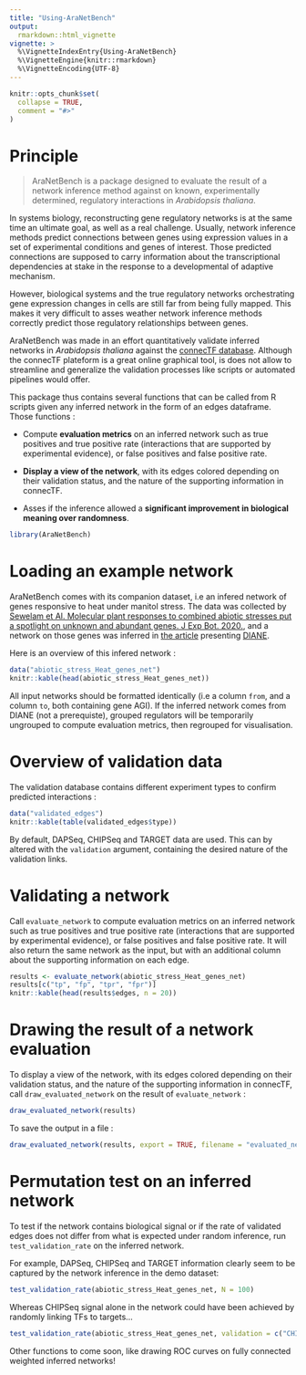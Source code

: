 ---
title: "Using-AraNetBench"
output: 
  rmarkdown::html_vignette
vignette: >
  %\VignetteIndexEntry{Using-AraNetBench}
  %\VignetteEngine{knitr::rmarkdown}
  %\VignetteEncoding{UTF-8}
---

```{r, include = FALSE}
knitr::opts_chunk$set(
  collapse = TRUE,
  comment = "#>"
)
```



# Principle 

> AraNetBench is a package designed to evaluate the result of a network inference method against on known, experimentally determined, regulatory interactions in *Arabidopsis thaliana*.

In systems biology, reconstructing gene regulatory networks is at the same time an ultimate goal, as well as a real challenge. Usually, network inference methods predict connections between genes using expression values in a set of experimental conditions and genes of interest. Those predicted connections are supposed to carry information about the transcriptional dependencies at stake in the response to a developmental of adaptive mechanism. 

However, biological systems and the true regulatory networks orchestrating gene expression changes in cells are still far from being fully mapped. This makes it very difficult to asses weather network inference methods correctly predict those regulatory relationships between genes.

AraNetBench was made in an effort quantitatively validate inferred networks in *Arabidopsis thaliana* against the [connecTF database](https://connectf.org/). Although the connecTF plateform is a great online graphical tool, is does not allow to streamline and generalize the validation processes like scripts or automated pipelines would offer.

This package thus contains several functions that can be called from R scripts given any inferred network in the form of an edges dataframe. Those functions :

+ Compute **evaluation metrics** on an inferred network such as true positives and true positive rate (interactions that are supported by experimental evidence), or false positives and false positive rate.

+ **Display a view of the network**, with its edges colored depending on their validation status, and the nature of the supporting information in connecTF.

+ Asses if the inference allowed a **significant improvement in biological meaning over randomness**.

```{r setup}
library(AraNetBench)
```

# Loading an example network

AraNetBench comes with its companion dataset, i.e an infered network of genes responsive to heat under manitol stress. The data was collected by [Sewelam et Al. Molecular plant responses to combined abiotic stresses put a spotlight on unknown and abundant genes. J Exp Bot. 2020.](https://pubmed.ncbi.nlm.nih.gov/32442250/), and a network on those genes was inferred in [the article](https://bmcgenomics.biomedcentral.com/articles/10.1186/s12864-021-07659-2) presenting [DIANE](https://oceanecsn.github.io/DIANE/).

Here is an overview of this infered network :


```{r}
data("abiotic_stress_Heat_genes_net")
knitr::kable(head(abiotic_stress_Heat_genes_net))
```

All input networks should be formatted identically (i.e a column `from`, and a column `to`, both containing gene AGI). If the inferred network comes from DIANE (not a prerequiste), grouped regulators will be temporarily ungrouped to compute evaluation metrics, then regrouped for visualisation.

# Overview of validation data

The validation database contains different experiment types to confirm predicted interactions :

```{r}
data("validated_edges")
knitr::kable(table(validated_edges$type))
```

By default, DAPSeq, CHIPSeq and TARGET data are used.
This can by altered with the `validation` argument, containing the desired nature of the validation links.

# Validating a network

Call `evaluate_network` to compute evaluation metrics on an inferred network such as true positives and true positive rate (interactions that are supported by experimental evidence), or false positives and false positive rate. It will also return the same network as the input, but with an additional column about the supporting information on each edge.



```{r}
results <- evaluate_network(abiotic_stress_Heat_genes_net)
results[c("tp", "fp", "tpr", "fpr")]
knitr::kable(head(results$edges, n = 20))
```



# Drawing the result of a network evaluation


To display a view of the network, with its edges colored depending on their validation status, and the nature of the supporting information in connecTF, call `draw_evaluated_network` on the result of `evaluate_network` :


```{r, fig.width=8, fig.height=8, warning=FALSE}
draw_evaluated_network(results)
```

To save the output in a file :

```{r, eval=FALSE, warning=FALSE}
draw_evaluated_network(results, export = TRUE, filename = "evaluated_network.png")
```


# Permutation test on an inferred network 

To test if the network contains biological signal or if the rate of validated edges does not differ from what is expected under random inference, run `test_validation_rate` on the inferred network.

For example, DAPSeq, CHIPSeq and TARGET information clearly seem to be captured by the network inference in the demo dataset: 

```{r, fig.width=8, fig.height=6}
test_validation_rate(abiotic_stress_Heat_genes_net, N = 100)
```

Whereas CHIPSeq signal alone in the network could have been achieved by randomly linking TFs to targets...

```{r, fig.width=8, fig.height=6}
test_validation_rate(abiotic_stress_Heat_genes_net, validation = c("CHIPSeq"), N = 100)
```


Other functions to come soon, like drawing ROC curves on fully connected weighted inferred networks! 
